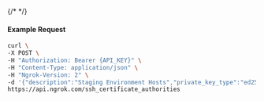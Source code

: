 {/* <!-- Code generated for API Clients. DO NOT EDIT. --> */}

#### Example Request
```bash
curl \
-X POST \
-H "Authorization: Bearer {API_KEY}" \
-H "Content-Type: application/json" \
-H "Ngrok-Version: 2" \
-d '{"description":"Staging Environment Hosts","private_key_type":"ed25519"}' \
https://api.ngrok.com/ssh_certificate_authorities
```